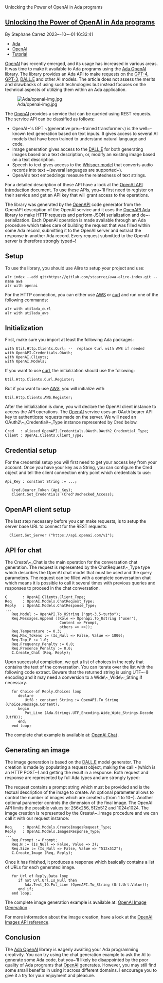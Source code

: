Unlocking the Power of OpenAI in Ada programs


== [[/vacs/blogs/post.html?post=2023/10/01/Unlocking-the-Power-of-OpenAI-in-Ada-programs|Unlocking the Power of OpenAI in Ada programs]] ==

By Stephane Carrez 2023~-10~-01 16:33:41

* [[/vacs/blogs/tagged.html?tag=Ada|Ada]]
* [[/vacs/blogs/tagged.html?tag=OpenAI|OpenAI]]
* [[/vacs/blogs/tagged.html?tag=Tutorial|Tutorial]]

[[https://openai.com/|OpenAI]] has recently emerged, and its usage has increased in various areas. It was time to make it available to Ada programs using the [[https://gitlab.com/stcarrez/ada-openai|Ada OpenAI]] library. The library provides an Ada API to make requests on the [[https://platform.openai.com/docs/models/gpt-4|GPT-4]], [[https://platform.openai.com/docs/models/gpt-3-5|GPT-3]], [[https://platform.openai.com/docs/models/dall-e|DALL.E]] and other AI models.  The article does not assess the merits and drawbacks of using such technologies but instead focuses on the technical aspects of utilizing them within an Ada application.

[[File:/vacs/blogs/images/3801/1603/default/openai-img.jpg|Ada/openai-img.jpg]]

The [[https://openai.com/|OpenAI]] provides a service that can be queried using REST requests. The service API can be classified as follows:

* OpenAI~'s GPT ~(generative pre~-trained transformer~) is the well~-known text generation based on text inputs. It gives access to several AI models that have been trained to understand natural language and code.
* Image generation gives access to the [[https://platform.openai.com/docs/models/dall-e|DALL.E]] for both generating images based on a text description, or, modify an existing image based on a text description.
* Speech to text gives access to the [[https://openai.com/research/whisper|Whisper model]] that converts audio records into text ~(several languages are supported~).
* OpenAI’s text embeddings measure the relatedness of text strings.

For a detailed description of these API have a look at the [[https://platform.openai.com/docs/introduction|OpenAI API Introduction]] document.  To use these APIs, you~'ll first need to register on their service and get an API key that will grant access to the operations.

The library was generated by the [[https://github.com/OpenAPITools/openapi-generator|OpenAPI]] code generator from the OpenAPI description of the OpenAI service and it uses the [[https://github.com/stcarrez/swagger-ada|OpenAPI Ada]] library to make HTTP requests and perform JSON serialization and de~-serialization. Each OpenAI operation is made available through an Ada procedure which takes care of building the request that was filled within some Ada record, submitting it to the OpenAI server and extract the response in another Ada record. Every request submitted to the OpenAI server is therefore strongly typed~!


== Setup ==

To use the library, you should use Alire to setup your project and use:
<pre>
alr index --add git+https://gitlab.com/stcarrez/awa-alire-index.git --name awa
alr with openai
</pre>
For the HTTP connection, you can either use [[https://github.com/AdaCore/aws|AWS]] or [[https://curl.se/|curl]] and run one of the following commands:
<pre>
alr with utilada_curl
alr with utilada_aws
</pre>
== Initialization ==

First, make sure you import at least the following Ada packages:
<pre>
with Util.Http.Clients.Curl; --  replace Curl with AWS if needed
with OpenAPI.Credentials.OAuth;
with OpenAI.Clients;
with OpenAI.Models;
</pre>
If you want to use [[https://curl.se/|curl]], the initialization should use the following:
<pre>
Util.Http.Clients.Curl.Register;
</pre>
But if you want to use [[https://github.com/AdaCore/aws|AWS]], you will initialize with:
<pre>
Util.Http.Clients.AWS.Register;
</pre>
After the initialization is done, you will declare the OpenAI client instance to access the API operations.  The [[https://openai.com/|OpenAI]] service uses an OAuth bearer API key to authenticate requests made on the server.  We will need an OAuth2\~_Credential\~_Type instance represented by Cred below.
<pre>
Cred   : aliased OpenAPI.Credentials.OAuth.OAuth2_Credential_Type;
Client : OpenAI.Clients.Client_Type;
</pre>
== Credential setup ==

For the credential setup you will first need to get your access key from your account. Once you have your key as a String, you can configure the Cred object and tell the client connection entry point which credentials to use:
<pre>
Api_Key : constant String := ...;

   Cred.Bearer_Token (Api_Key);
   Client.Set_Credentials (Cred'Unchecked_Access);
</pre>
== OpenAPI client setup ==

The last step necessary before you can make requests, is to setup the server base URL to connect for the REST requests:
<pre>
  Client.Set_Server ("https://api.openai.com/v1");
</pre>
== API for chat ==

The Create\~_Chat is the main operation for the conversation chat generation.  The request is represented by the ChatRequest\~_Type type which describes the OpenAI chat model that must be used and the query parameters.  The request can be filled with a complete conversation chat which means it is possible to call it several times with previous queries and responses to proceed in the chat conversation.
<pre>
C       : OpenAI.Clients.Client_Type;
Req     : OpenAI.Models.ChatRequest_Type;
Reply   : OpenAI.Models.ChatResponse_Type;
...
   Req.Model := OpenAPI.To_UString ("gpt-3.5-turbo");
   Req.Messages.Append ((Role => Openapi.To_Ustring ("user"),
                         Content => Prompt,
                         others => <>));
   Req.Temperature := 0.3;
   Req.Max_Tokens := (Is_Null => False, Value => 1000);
   Req.Top_P := 1.0;
   Req.Frequency_Penalty := 0.0;
   Req.Presence_Penalty := 0.0;
   C.Create_Chat (Req, Reply);
</pre>
Upon successful completion, we get a list of choices in the reply that contains the text of the conversation. You can iterate over the list with the following code extract.  Beware that the returned string is using UTF~-8 encoding and it may need a conversion to a Wide\~_Wide\~_String if necessary.
<pre>
   for Choice of Reply.Choices loop
      declare
         Utf8 : constant String := OpenAPI.To_String (Choice.Message.Content);
      begin
         Put_Line (Ada.Strings.UTF_Encoding.Wide_Wide_Strings.Decode (Utf8));
      end;
   end loop;
</pre>
The complete chat example is available at: [[https://gitlab.com/stcarrez/openai-chat|OpenAI Chat]] .


== Generating an image ==

The image generation is based on the [[https://platform.openai.com/docs/models/dall-e|DALL.E]] model generator. The creation is made by populating a request object, making the call ~(which is an HTTP POST~) and getting the result in a response.  Both request and response are represented by full Ada types and are strongly typed:

The request contains a prompt string which must be provided and is the textual description of the image to create.  An optional parameter allows to control the number of images which are created ~(from 1 to 10~). Another optional parameter controls the dimension of the final image.  The OpenAI API limits the possible values to: 256x256, 512x512 and 1024x1024.  The image creation is represented by the Create\~_Image procedure and we can call it with our request instance:
<pre>
Req     : OpenAI.Models.CreateImagesRequest_Type;
Reply   : OpenAI.Models.ImagesResponse_Type;
...
   Req.Prompt := Prompt;
   Req.N := (Is_Null => False, Value => 3);
   Req.Size := (Is_Null => False, Value => "512x512");
   C.Create_Image (Req, Reply);
</pre>
Once it has finished, it produces a response which basically contains a list of URLs for each generated image.
<pre>
   for Url of Reply.Data loop
      if not Url.Url.Is_Null then
         Ada.Text_IO.Put_Line (OpenAPI.To_String (Url.Url.Value));
      end if;
   end loop;
</pre>
The complete image generation example is available at: [[https://gitlab.com/stcarrez/openai-image|OpenAI Image Generation]] .

For more information about the image creation, have a look at the [[https://platform.openai.com/docs/api-reference/images|OpenAI Images API reference]].


== Conclusion ==

The [[https://gitlab.com/stcarrez/ada-openai|Ada OpenAI]] library is eagerly awaiting your Ada programming creativity.  You can try using the chat generation example to ask the AI to generate some Ada code, but you~'ll likely be disappointed by the poor quality of Ada programs that [[https://openai.com/|OpenAI]] generates.  However, you may still find some small benefits in using it across different domains. I encourage you to give it a try for your enjoyment and pleasure.
